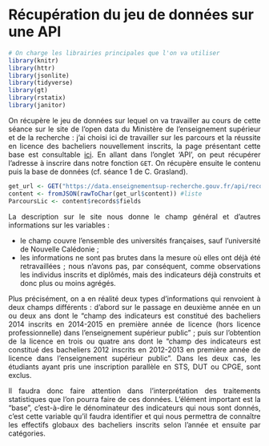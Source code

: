 # Récupération du jeu de données sur une API {#c01-Jeu-de-donnees}

<div align="justify">

```{r message=FALSE, warning=FALSE}
# On charge les librairies principales que l'on va utiliser
library(knitr)
library(httr)
library(jsonlite)
library(tidyverse)
library(gt)
library(rstatix)
library(janitor)
```

On récupère le jeu de données sur lequel on va travailler au cours de cette séance sur le site de l'open data du Ministère de l'enseignement supérieur et de la recherche : j'ai choisi ici de travailler sur les parcours et la réussite en licence des bacheliers nouvellement inscrits, la page présentant cette base est consultable <a href="https://data.enseignementsup-recherche.gouv.fr/explore/dataset/fr-esr-parcours-et-reussite-des-bacheliers-en-licence/information/" target="_blank">ici</a>. En allant dans l'onglet 'API', on peut récupérer l'adresse à inscrire dans notre fonction `GET`. On récupère ensuite le contenu puis la base de données (cf. séance 1 de C. Grasland).  

```{r message=FALSE, warning=FALSE}
get_url <- GET("https://data.enseignementsup-recherche.gouv.fr/api/records/1.0/search/?dataset=fr-esr-parcours-et-reussite-des-bacheliers-en-licence&q=&rows=10000&start=0") #liste 
content <- fromJSON(rawToChar(get_url$content)) #liste 
ParcoursLic <- content$records$fields
```
La description sur le site nous donne le champ général et d'autres informations sur les variables :

- le champ couvre l'ensemble des universités françaises, sauf l'université de Nouvelle Calédonie ; 
- les informations ne sont pas brutes dans la mesure où elles ont déjà été retravaillées ; nous n'avons pas, par conséquent, comme observations les individus inscrits et diplômés, mais des indicateurs déjà construits et donc plus ou moins agrégés.  

Plus précisément, on a en réalité deux types d'informations qui renvoient à deux champs différents : d'abord sur le passage en deuxième année en un ou deux ans dont le "champ des indicateurs est constitué des bacheliers 2014 inscrits en 2014-2015 en première année de licence (hors licence professionnelle) dans l’enseignement supérieur public" ; puis sur l'obtention de la licence en trois ou quatre ans dont le "champ des indicateurs est constitué des bacheliers 2012 inscrits en 2012-2013 en première année de licence dans l’enseignement supérieur public". Dans les deux cas, les étudiants ayant pris une inscription parallèle en STS, DUT ou CPGE, sont exclus.  

Il faudra donc faire attention dans l'interprétation des traitements statistiques que l'on pourra faire de ces données. L'élément important est la "base", c'est-à-dire le dénominateur des indicateurs qui nous sont donnés, c'est cette variable qu'il faudra identifier et qui nous permettra de connaître les effectifs globaux des bacheliers inscrits selon l'année et ensuite par catégories.  
